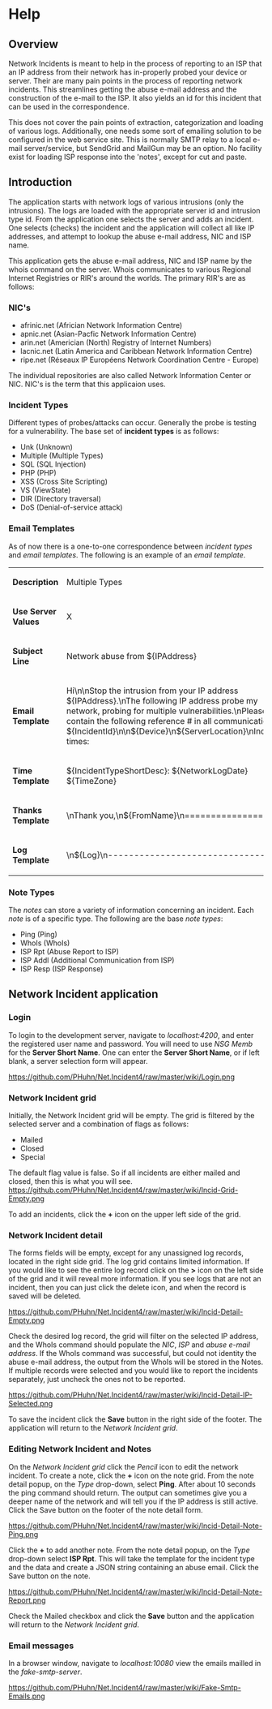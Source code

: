 = Help =
== Overview ==
Network Incidents is meant to help in the process of reporting to an ISP that an IP address from their network has in-properly probed your device or server. Their are many pain points in the process of reporting network incidents. This streamlines getting the abuse e-mail address and the construction of the e-mail to the ISP. It also yields an id for this incident that can be used in the correspondence.

This does not cover the pain points of extraction, categorization and loading of various logs. Additionally, one needs some sort of emailing solution to be configured in the web service site. This is normally SMTP relay to a local e-mail server/service, but SendGrid and MailGun may be an option. No facility exist for loading ISP response into the 'notes', except for cut and paste.

== Introduction ==
The application starts with network logs of various intrusions (only the intrusions). The logs are loaded with the appropriate server id and intrusion type id. From the application one selects the server and adds an incident. One selects (checks) the incident and the application will collect all like IP addresses, and attempt to lookup the abuse e-mail address, NIC and ISP name.

This application gets the abuse e-mail address, NIC and ISP name by the whois command on the server. Whois communicates to various Regional Internet Registries or RIR's around the worlds. The primary RIR's are as follows:

=== NIC's ===
* afrinic.net	(Africian Network Information Centre)
* apnic.net	(Asian-Pacfic Network Information Centre)
* arin.net	(Americian (North) Registry of Internet Numbers)
* lacnic.net	(Latin America and Caribbean Network Information Centre)
* ripe.net	(Réseaux IP Européens Network Coordination Centre - Europe)

The individual repositories are also called Network Information Center or NIC. NIC's is the term that this applicaion uses.

=== Incident Types ===
Different types of probes/attacks can occur.  Generally the probe is testing for a vulnerability.  The base set of '''incident types''' is as follows: 
* Unk (Unknown)
* Multiple (Multiple Types)
* SQL (SQL Injection)
* PHP (PHP)
* XSS (Cross Site Scripting)
* VS (ViewState)
* DIR (Directory traversal)
* DoS (Denial-of-service attack)

=== Email Templates ===
As of now there is a one-to-one correspondence between ''incident types'' and ''email templates''.  The following is an example of an ''email template''.
{|
|'''Description'''
|Multiple Types
|-
|'''Use Server Values'''
|X
|-
|'''Subject Line'''
|Network abuse from ${IPAddress}
|-
|'''Email Template'''
|Hi\n\nStop the intrusion from your IP address ${IPAddress}.\nThe following IP address probe my network, probing for multiple vulnerabilities.\nPlease contain the following reference # in all communications: ${IncidentId}\n\n${Device}\n${ServerLocation}\nIncident times: 
|-
|'''Time Template'''
|${IncidentTypeShortDesc}: ${NetworkLogDate} ${TimeZone} 
|-
|'''Thanks Template'''
|\nThank you,\n${FromName}\n================ 
|-
|'''Log Template'''
|\n${Log}\n-------------------------------- 
|}

=== Note Types ===
The ''notes'' can store a variety of information concerning an incident.  Each ''note'' is of a specific type.  The following are the base ''note types'':
* Ping (Ping)
* WhoIs (WhoIs)
* ISP Rpt (Abuse Report to ISP)
* ISP Addl (Additional Communication from ISP)
* ISP Resp (ISP Response)

== Network Incident application ==
=== Login ===
To login to the development server, navigate to ''localhost:4200'', and enter the registered user name and password.    You will need to use ''NSG Memb'' for the '''Server Short Name'''.  One can enter the '''Server Short Name''', or if left blank, a server selection form will appear.

[[https://github.com/PHuhn/Net.Incident4/raw/master/wiki/Login.png]]

=== Network Incident grid ===
Initially, the Network Incident grid will be empty.  The grid is filtered by the selected server and a combination of flags as follows:
* Mailed
* Closed
* Special
The default flag value is false.  So if all incidents are either mailed and closed, then this is what you will see.
[[https://github.com/PHuhn/Net.Incident4/raw/master/wiki/Incid-Grid-Empty.png]]

To add an incidents, click the '''+''' icon on the upper left side of the grid.

=== Network Incident detail ===
The forms fields will be empty, except for any unassigned log records, located in the right side grid.  The log grid contains limited information.  If you would like to see the entire log record click on the '''>''' icon on the left side of the grid and it will reveal more information.  If you see logs that are not an incident, then you can just click the delete icon, and when the record is saved will be deleted.

[[https://github.com/PHuhn/Net.Incident4/raw/master/wiki/Incid-Detail-Empty.png]]

Check the desired log record, the grid will filter on the selected IP address, and the WhoIs command should populate the ''NIC'', ''ISP'' and ''abuse e-mail address''.  If the WhoIs command was successful, but could not identity the abuse e-mail address, the output from the WhoIs will be stored in the Notes.  If multiple records were selected and you would like to report the incidents separately, just uncheck the ones not to be reported.

[[https://github.com/PHuhn/Net.Incident4/raw/master/wiki/Incid-Detail-IP-Selected.png]]

To save the incident click the '''Save''' button in the right side of the footer.  The application will return to the ''Network Incident grid''.


=== Editing Network Incident and Notes ===
On the ''Network Incident grid'' click the ''Pencil'' icon to edit the network incident.
To create a note, click the '''+''' icon on the note grid.
From the note detail popup, on the ''Type'' drop-down, select '''Ping'''.
After about 10 seconds the ping command should return.
The output can sometimes give you a deeper name of the network and will tell you if the IP address is still active.
Click the Save button on the footer of the note detail form.

[[https://github.com/PHuhn/Net.Incident4/raw/master/wiki/Incid-Detail-Note-Ping.png]]

Click the '''+''' to add another note.
From the note detail popup, on the ''Type'' drop-down select '''ISP Rpt'''.
This will take the template for the incident type and the data and create a JSON string containing an abuse email.
Click the Save button on the note.

[[https://github.com/PHuhn/Net.Incident4/raw/master/wiki/Incid-Detail-Note-Report.png]]

Check the Mailed checkbox and click the '''Save''' button and the application will return to the ''Network Incident grid''.

=== Email messages ===
In a browser window, navigate to ''localhost:10080'' view the emails mailled in the ''fake-smtp-server''.

[[https://github.com/PHuhn/Net.Incident4/raw/master/wiki/Fake-Smtp-Emails.png]]
